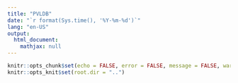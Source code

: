 ```yaml
---
title: "PVLDB"
date: "`r format(Sys.time(), '%Y-%m-%d')`"
lang: "en-US"
output:
  html_document:
    mathjax: null
---
```


```r
knitr::opts_chunk$set(echo = FALSE, error = FALSE, message = FALSE, warning = FALSE)
knitr::opts_knit$set(root.dir = "..")
```
